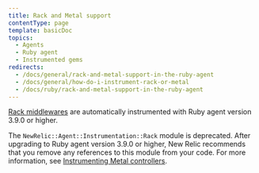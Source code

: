 ```yaml
---
title: Rack and Metal support
contentType: page
template: basicDoc
topics:
  - Agents
  - Ruby agent
  - Instrumented gems
redirects:
  - /docs/general/rack-and-metal-support-in-the-ruby-agent
  - /docs/general/how-do-i-instrument-rack-or-metal
  - /docs/ruby/rack-and-metal-support-in-the-ruby-agent
---
```


[Rack middlewares](/docs/agents/ruby-agent/frameworks/rack-middlewares) are automatically instrumented with Ruby agent version 3.9.0 or higher.

The `NewRelic::Agent::Instrumentation::Rack` module is deprecated. After upgrading to Ruby agent version 3.9.0 or higher, New Relic recommends that you remove any references to this module from your code. For more information, see [Instrumenting Metal controllers](/docs/agents/ruby-agent/frameworks/instrumenting-metal-controllers).
